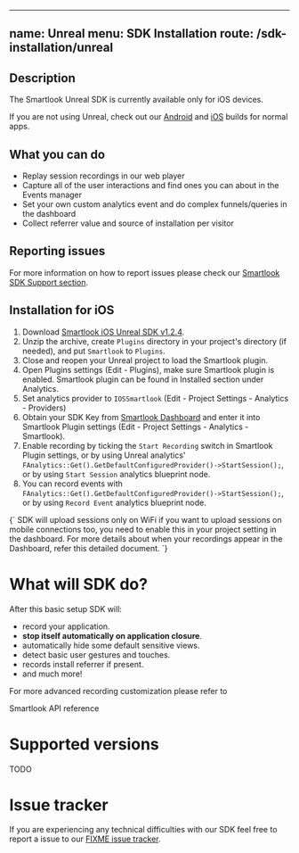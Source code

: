 
---
name: Unreal
menu: SDK Installation
route: /sdk-installation/unreal
---


## Description

The Smartlook Unreal SDK is currently available only for iOS devices.

If you are not using Unreal, check out our [Android](https://smartlook.github.io/docs/sdk/android/) and [iOS](https://smartlook.github.io/docs/sdk/ios/) builds for normal apps.

## What you can do

* Replay session recordings in our web player
* Capture all of the user interactions and find ones you can about in the Events manager
* Set your own custom analytics event and do complex funnels/queries in the dashboard
* Collect referrer value and source of installation per visitor

## Reporting issues

For more information on how to report issues please check our [Smartlook SDK Support section](https://smartlook.github.io/docs/sdk/support/#how-to-submit-an-issue).

## Installation for iOS

1. Download [Smartlook iOS Unreal SDK v1.2.4](https://sdk.smartlook.com/ios/smartlook-unreal-ios-sdk-1.2.4.zip).
2. Unzip the archive, create `Plugins` directory in your project's directory (if needed), and put `Smartlook` to `Plugins`.
3. Close and reopen your Unreal project to load the Smartlook plugin.
4. Open Plugins settings (Edit - Plugins), make sure Smartlook plugin is enabled. Smartlook plugin can be found in Installed section under Analytics.
5. Set analytics provider to `IOSSmartlook` (Edit - Project Settings - Analytics - Providers)
6. Obtain your SDK Key from [Smartlook Dashboard](https://www.smartlook.com/app/dashboard/settings/projects) and enter it into Smartlook Plugin settings (Edit - Project Settings - Analytics - Smartlook).
7. Enable recording by ticking the `Start Recording` switch in Smartlook Plugin settings, or by using Unreal analytics' `FAnalytics::Get().GetDefaultConfiguredProvider()->StartSession();`, or by using `Start Session` analytics blueprint node.
8. You can record events with `FAnalytics::Get().GetDefaultConfiguredProvider()->StartSession();`, or by using `Record Event` analytics blueprint node.

<TextBlock kind="note">
{`
SDK will upload sessions only on WiFi if you want to upload sessions on mobile connections too, you need to enable this in your project setting in the dashboard. For more details about when your recordings appear in the Dashboard, refer <Link to="/conceptual/when-i-will-see-the-recordings-in-dashboard">this detailed document</Link>.
`}
</TextBlock>

# What will SDK do?

After this basic setup SDK will:
* record your application.
* **stop itself automatically on application closure**.
* automatically hide some default sensitive views.
* detect basic user gestures and touches.
* records install referrer if present.
* and much more!

For more advanced recording customization please refer to 

<Link to="/api_reference">Smartlook API reference</Link>

# Supported versions
TODO

# Issue tracker
If you are experiencing any technical difficulties with our SDK feel free to report a issue to our [FIXME issue tracker]().